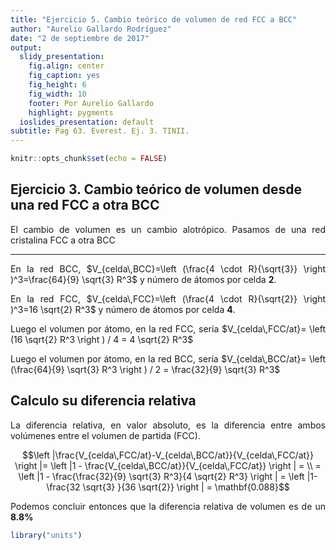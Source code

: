 ```yaml
---
title: "Ejercicio 5. Cambio teórico de volumen de red FCC a BCC"
author: "Aurelio Gallardo Rodríguez"
date: "2 de septiembre de 2017"
output:
  slidy_presentation:
    fig.align: center
    fig_caption: yes
    fig_height: 6
    fig_width: 10
    footer: Por Aurelio Gallardo
    highlight: pygments
  ioslides_presentation: default
subtitle: Pag 63. Everest. Ej. 3. TINII.
---
```


```r
knitr::opts_chunk$set(echo = FALSE)
```

## Ejercicio 3. Cambio teórico de volumen desde una red FCC a otra BCC

<p style="text-align:justify;">
El cambio de volumen es un cambio alotrópico. Pasamos de una red cristalina FCC a otra BCC
</p>
<hr>
<p style="text-align:justify;">
En la red BCC, $V_{celda\,BCC}=\left (\frac{4 \cdot R}{\sqrt{3}}  \right )^3=\frac{64}{9} \sqrt{3} R^3$ y número de átomos por celda __2__.
</p>
<p style="text-align:justify;">
En la red FCC, $V_{celda\,FCC}=\left (\frac{4 \cdot R}{\sqrt{2}}  \right )^3=16 \sqrt{2} R^3$ y número de átomos por celda __4__.
</p>
<p style="text-align:justify;">
Luego el volumen por átomo, en la red FCC,  sería $V_{celda\,FCC/at}= \left (16 \sqrt{2} R^3  \right ) / 4 = 4 \sqrt{2} R^3$ 
</p>
<p style="text-align:justify;">
Luego el volumen por átomo, en la red BCC,  sería $V_{celda\,BCC/at}= \left (\frac{64}{9} \sqrt{3} R^3  \right ) / 2 = \frac{32}{9} \sqrt{3} R^3$ 
</p>

## Calculo su diferencia relativa

<p style="text-align:justify;">
La diferencia relativa, en valor absoluto, es la diferencia entre ambos volúmenes entre el volumen de partida (FCC). 
</p>
<p style="text-align:center;">
$$\left |\frac{V_{celda\,FCC/at}-V_{celda\,BCC/at}}{V_{celda\,FCC/at}}   \right |= \left |1 - \frac{V_{celda\,BCC/at}}{V_{celda\,FCC/at}}  \right | = \\ = \left |1 - \frac{\frac{32}{9} \sqrt{3} R^3}{4 \sqrt{2} R^3}  \right | = \left |1- \frac{32 \sqrt{3} }{36 \sqrt{2}}  \right | = \mathbf{0.088}$$
</p>

<p style="text-align:justify;">
Podemos concluir entonces que la diferencia relativa de volumen es de un __8.8%__
</p>

```r
library("units")

```
